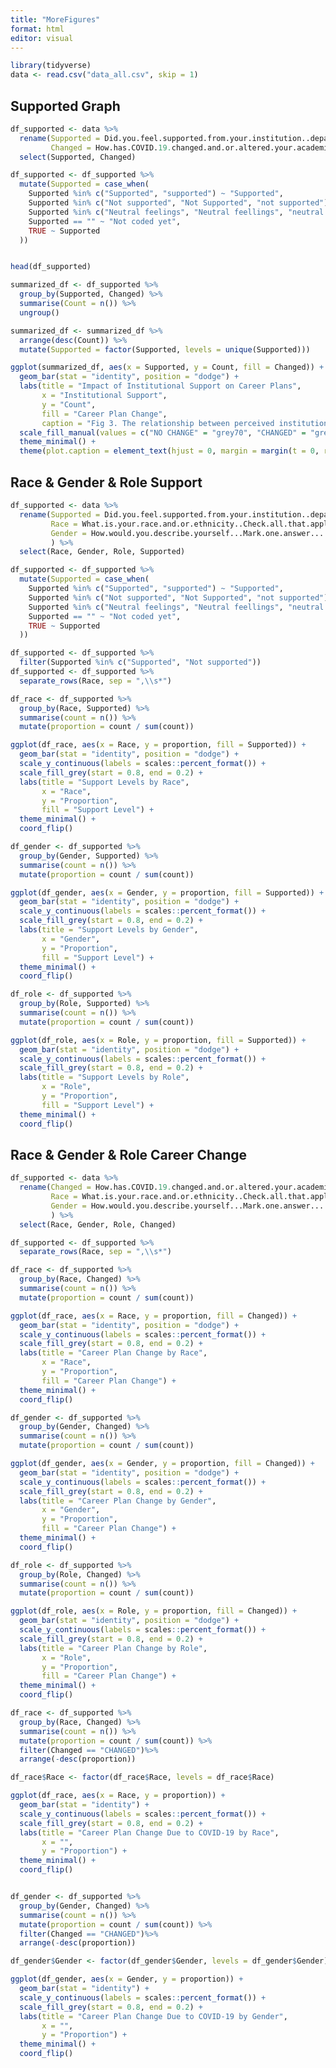 ```yaml
---
title: "MoreFigures"
format: html
editor: visual
---
```


```r
library(tidyverse)
data <- read.csv("data_all.csv", skip = 1)
```

## Supported Graph

```r
df_supported <- data %>% 
  rename(Supported = Did.you.feel.supported.from.your.institution..department..team..etc...,
         Changed = How.has.COVID.19.changed.and.or.altered.your.academic.or.professional.plans...Some.examples..programs.you.will.apply.to..jobs.you.will.apply.to..interest.level.in.certain.career.paths.) %>% 
  select(Supported, Changed)

df_supported <- df_supported %>%
  mutate(Supported = case_when(
    Supported %in% c("Supported", "supported") ~ "Supported",
    Supported %in% c("Not supported", "Not Supported", "not supported") ~ "Not supported",
    Supported %in% c("Neutral feelings", "Neutral feellings", "neutral feelings") ~ "Neutral feelings",
    Supported == "" ~ "Not coded yet",
    TRUE ~ Supported
  ))


head(df_supported)
```

```r
summarized_df <- df_supported %>%
  group_by(Supported, Changed) %>%
  summarise(Count = n()) %>%
  ungroup()

summarized_df <- summarized_df %>%
  arrange(desc(Count)) %>%
  mutate(Supported = factor(Supported, levels = unique(Supported)))

ggplot(summarized_df, aes(x = Supported, y = Count, fill = Changed)) +
  geom_bar(stat = "identity", position = "dodge") +
  labs(title = "Impact of Institutional Support on Career Plans",
       x = "Institutional Support",
       y = "Count",
       fill = "Career Plan Change",
       caption = "Fig 3. The relationship between perceived institutional support and changes in academic or professional plans due to COVID-19,\nshowing increased change for those who felt unsupported.") +
  scale_fill_manual(values = c("NO CHANGE" = "grey70", "CHANGED" = "grey30")) +
  theme_minimal() +
  theme(plot.caption = element_text(hjust = 0, margin = margin(t = 0, r = 0, b = 0, l = 0), size = 16))
```

## Race & Gender & Role Support

```r
df_supported <- data %>% 
  rename(Supported = Did.you.feel.supported.from.your.institution..department..team..etc...,
         Race = What.is.your.race.and.or.ethnicity..Check.all.that.apply....Selected.Choice,
         Gender = How.would.you.describe.yourself...Mark.one.answer....Selected.Choice
         ) %>% 
  select(Race, Gender, Role, Supported)

df_supported <- df_supported %>%
  mutate(Supported = case_when(
    Supported %in% c("Supported", "supported") ~ "Supported",
    Supported %in% c("Not supported", "Not Supported", "not supported") ~ "Not supported",
    Supported %in% c("Neutral feelings", "Neutral feellings", "neutral feelings") ~ "Neutral feelings",
    Supported == "" ~ "Not coded yet",
    TRUE ~ Supported
  ))

df_supported <- df_supported %>%
  filter(Supported %in% c("Supported", "Not supported"))
df_supported <- df_supported %>%
  separate_rows(Race, sep = ",\\s*")
```

```r
df_race <- df_supported %>%
  group_by(Race, Supported) %>%
  summarise(count = n()) %>%
  mutate(proportion = count / sum(count))

ggplot(df_race, aes(x = Race, y = proportion, fill = Supported)) +
  geom_bar(stat = "identity", position = "dodge") +
  scale_y_continuous(labels = scales::percent_format()) +
  scale_fill_grey(start = 0.8, end = 0.2) +
  labs(title = "Support Levels by Race",
       x = "Race",
       y = "Proportion",
       fill = "Support Level") +
  theme_minimal() +
  coord_flip()

df_gender <- df_supported %>%
  group_by(Gender, Supported) %>%
  summarise(count = n()) %>%
  mutate(proportion = count / sum(count))

ggplot(df_gender, aes(x = Gender, y = proportion, fill = Supported)) +
  geom_bar(stat = "identity", position = "dodge") +
  scale_y_continuous(labels = scales::percent_format()) +
  scale_fill_grey(start = 0.8, end = 0.2) +
  labs(title = "Support Levels by Gender",
       x = "Gender",
       y = "Proportion",
       fill = "Support Level") +
  theme_minimal() +
  coord_flip()

df_role <- df_supported %>%
  group_by(Role, Supported) %>%
  summarise(count = n()) %>%
  mutate(proportion = count / sum(count))

ggplot(df_role, aes(x = Role, y = proportion, fill = Supported)) +
  geom_bar(stat = "identity", position = "dodge") +
  scale_y_continuous(labels = scales::percent_format()) +
  scale_fill_grey(start = 0.8, end = 0.2) +
  labs(title = "Support Levels by Role",
       x = "Role",
       y = "Proportion",
       fill = "Support Level") +
  theme_minimal() +
  coord_flip()
```

## Race & Gender & Role Career Change

```r
df_supported <- data %>% 
  rename(Changed = How.has.COVID.19.changed.and.or.altered.your.academic.or.professional.plans...Some.examples..programs.you.will.apply.to..jobs.you.will.apply.to..interest.level.in.certain.career.paths.,
         Race = What.is.your.race.and.or.ethnicity..Check.all.that.apply....Selected.Choice,
         Gender = How.would.you.describe.yourself...Mark.one.answer....Selected.Choice
         ) %>% 
  select(Race, Gender, Role, Changed)

df_supported <- df_supported %>%
  separate_rows(Race, sep = ",\\s*")
```

```r
df_race <- df_supported %>%
  group_by(Race, Changed) %>%
  summarise(count = n()) %>%
  mutate(proportion = count / sum(count))

ggplot(df_race, aes(x = Race, y = proportion, fill = Changed)) +
  geom_bar(stat = "identity", position = "dodge") +
  scale_y_continuous(labels = scales::percent_format()) +
  scale_fill_grey(start = 0.8, end = 0.2) +
  labs(title = "Career Plan Change by Race",
       x = "Race",
       y = "Proportion",
       fill = "Career Plan Change") +
  theme_minimal() +
  coord_flip()

df_gender <- df_supported %>%
  group_by(Gender, Changed) %>%
  summarise(count = n()) %>%
  mutate(proportion = count / sum(count))

ggplot(df_gender, aes(x = Gender, y = proportion, fill = Changed)) +
  geom_bar(stat = "identity", position = "dodge") +
  scale_y_continuous(labels = scales::percent_format()) +
  scale_fill_grey(start = 0.8, end = 0.2) +
  labs(title = "Career Plan Change by Gender",
       x = "Gender",
       y = "Proportion",
       fill = "Career Plan Change") +
  theme_minimal() +
  coord_flip()

df_role <- df_supported %>%
  group_by(Role, Changed) %>%
  summarise(count = n()) %>%
  mutate(proportion = count / sum(count))

ggplot(df_role, aes(x = Role, y = proportion, fill = Changed)) +
  geom_bar(stat = "identity", position = "dodge") +
  scale_y_continuous(labels = scales::percent_format()) +
  scale_fill_grey(start = 0.8, end = 0.2) +
  labs(title = "Career Plan Change by Role",
       x = "Role",
       y = "Proportion",
       fill = "Career Plan Change") +
  theme_minimal() +
  coord_flip()
```

```r
df_race <- df_supported %>%
  group_by(Race, Changed) %>%
  summarise(count = n()) %>%
  mutate(proportion = count / sum(count)) %>% 
  filter(Changed == "CHANGED")%>%
  arrange(-desc(proportion))

df_race$Race <- factor(df_race$Race, levels = df_race$Race)

ggplot(df_race, aes(x = Race, y = proportion)) +
  geom_bar(stat = "identity") +
  scale_y_continuous(labels = scales::percent_format()) +
  scale_fill_grey(start = 0.8, end = 0.2) +
  labs(title = "Career Plan Change Due to COVID-19 by Race",
       x = "",
       y = "Proportion") +
  theme_minimal() +
  coord_flip()


df_gender <- df_supported %>%
  group_by(Gender, Changed) %>%
  summarise(count = n()) %>%
  mutate(proportion = count / sum(count)) %>% 
  filter(Changed == "CHANGED")%>%
  arrange(-desc(proportion))

df_gender$Gender <- factor(df_gender$Gender, levels = df_gender$Gender)

ggplot(df_gender, aes(x = Gender, y = proportion)) +
  geom_bar(stat = "identity") +
  scale_y_continuous(labels = scales::percent_format()) +
  scale_fill_grey(start = 0.8, end = 0.2) +
  labs(title = "Career Plan Change Due to COVID-19 by Gender",
       x = "",
       y = "Proportion") +
  theme_minimal() +
  coord_flip()
```
